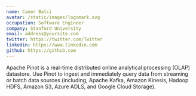 ```yaml
---
name: Caner Balci
avatar: /static/images/logomark.svg
occupation: Software Engineer
company: Stanford University
email: address@yoursite.com
twitter: https://twitter.com/Twitter
linkedin: https://www.linkedin.com
github: https://github.com
---
```


Apache Pinot is a real-time distributed online analytical processing (OLAP) datastore. Use Pinot to ingest and immediately query data from streaming or batch data sources (including, Apache Kafka, Amazon Kinesis, Hadoop HDFS, Amazon S3, Azure ADLS, and Google Cloud Storage).
